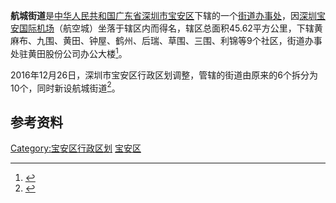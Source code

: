 '''航城街道'''是[[中华人民共和国|中华人民共和国]][[广东省|广东省]][[深圳市|深圳市]][[宝安区|宝安区]]下辖的一个[[街道办事处|街道办事处]]，因[[深圳宝安国际机场|深圳宝安国际机场]]（航空城）坐落于辖区内而得名，辖区总面积45.62平方公里，下辖黄麻布、九围、黄田、钟屋、鹤州、后瑞、草围、三围、利锦等9个社区，街道办事处驻黄田股份公司办公大楼<ref>{{Cite news|url=http://gd.qq.com/a/20161226/026427.htm|title=6变10！宝安新设4个街道挂牌 一把手公布|last=|first=|date=2016-12-26|work=深圳特区报|accessdate=2017-01-10|deadurl=yes|archiveurl=https://web.archive.org/web/20170110170615/http://gd.qq.com/a/20161226/026427.htm|archivedate=2017-01-10}}</ref>。

2016年12月26日，深圳市宝安区行政区划调整，管辖的街道由原来的6个拆分为10个，同时新设航城街道<ref>{{Cite news|url=http://sz.leju.com/news/2016-12-27/10306219338475091841427.shtml|title=深圳宝安区街道“6变10” 龙岗区街道“8变11”|last=|first=|date=2016-12-27|work=南方日报|accessdate=2017-01-10|archive-url=https://web.archive.org/web/20170110161409/http://sz.leju.com/news/2016-12-27/10306219338475091841427.shtml|archive-date=2017-01-10|dead-url=yes}}</ref>。

==参考资料==
{{reflist}}

{{深圳小作品}}
{{深圳市宝安区行政区划}}
[[Category:宝安区行政区划|Category:宝安区行政区划]]
[[Category:深圳街道_(行政区划)|宝安区]]